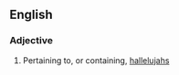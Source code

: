 ==English==

===Adjective===
{{infl|en|adjective}}

# {{rare}} Pertaining to, or containing, [[hallelujah]]s